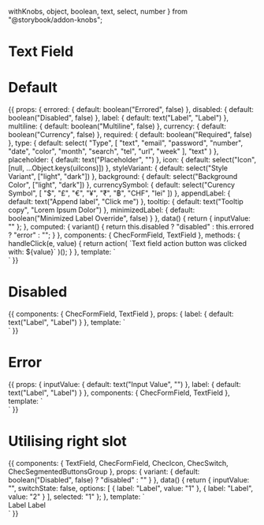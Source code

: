   withKnobs,
  object,
  boolean,
  text,
  select,
  number
} from "@storybook/addon-knobs";

<Meta title="Form fields/Text field" component={TextField} />

# Text Field

<Props of={TextField} />

# Default

<Preview>
  <Story name="Defaults">
    {{
      props: {
        errored: {
          default: boolean("Errored", false)
        },
        disabled: {
          default: boolean("Disabled", false)
        },
        label: {
          default: text("Label", "Label")
        },
        multiline: {
          default: boolean("Multiline", false)
        },
        currency: {
          default: boolean("Currency", false)
        },
        required: {
          default: boolean("Required", false)
        },
        type: {
          default: select(
            "Type",
            [
              "text",
              "email",
              "password",
              "number",
              "date",
              "color",
              "month",
              "search",
              "tel",
              "url",
              "week"
            ],
            "text"
          )
        },
        placeholder: {
          default: text("Placeholder", "")
        },
        icon: {
          default: select("Icon", [null, ...Object.keys(uiIcons)])
        },
        styleVariant: {
          default: select("Style Variant", ["light", "dark"])
        },
        background: {
          default: select("Background Color", ["light", "dark"])
        },
        currencySymbol: {
          default: select("Curency Symbol", [
            "$",
            "£",
            "€",
            "¥",
            "₹",
            "฿",
            "CHF",
            "lei"
          ])
        },
        appendLabel: {
          default: text("Append label", "Click me")
        },
        tooltip: {
          default: text("Tooltip copy", "Lorem Ipsum Dolor")
        },
        minimizedLabel: {
          default: boolean("Minimized Label Override", false)
        }
      },
      data() {
        return { inputValue: "" };
      },
      computed: {
        variant() {
          return this.disabled ? "disabled" : this.errored ? "error" : "";
        }
      },
      components: {
        ChecFormField,
        TextField
      },
      methods: {
        handleClick(e, value) {
          return action(
            `Text field action button was clicked with: ${value}`
          )();
        }
      },
      template: `
        <div class="py-16 flex justify-center" :class="{'bg-gray-700': background === 'dark'}">
          <ChecFormField
            :appendLabel="appendLabel"
            :tooltip="tooltip"
            :icon="icon"
            @action-click="handleClick"
            class="w-full max-w-sm"
          >
            <TextField
              name="input-name"
              :label="label"
              :multiline="multiline"
              placeholder="Example Placeholder"
              v-model="inputValue"
              :variant="variant"
              :style-variant="styleVariant"
              :type="type"
              :placeholder="placeholder"
              :required="required"
              :minimized-label="minimizedLabel"
              :currency="currency"
              :currencySymbol="currencySymbol"
              />
          </ChecFormField>
        </div>`
    }}
  </Story>
</Preview>

# Disabled

<Preview>
  <Story name="Disabled">
    {{
      components: {
        ChecFormField,
        TextField
      },
      props: {
        label: {
          default: text("Label", "Label")
        }
      },
      template: `
        <div class="py-16 flex justify-center">
          <ChecFormField
            class="w-full max-w-sm"
          >
            <TextField
              name="input-name"
              :label="label"
              placeholder="Text Field Placeholder"
              variant="disabled"
            />
          </ChecFormField>
        </div>`
    }}
  </Story>
</Preview>

# Error

<Preview>
  <Story name="Error">
    {{
      props: {
        inputValue: {
          default: text("Input Value", "")
        },
        label: {
          default: text("Label", "Label")
        }
      },
      components: {
        ChecFormField,
        TextField
      },
      template: `
        <div class="py-16 flex justify-center">
          <ChecFormField
            class="w-full max-w-sm"
          >
            <TextField
              name="input-name"
              :label="label"
              class="w-full max-w-sm"
              placeholder="Text Field Placeholder"
              variant="error"
              v-model="inputValue"
            />
          </ChecFormField>
        </div>`
    }}
  </Story>
</Preview>

# Utilising right slot

<Preview>
  <Story name="Right slot">
    {{
      components: {
        TextField,
        ChecFormField,
        ChecIcon,
        ChecSwitch,
        ChecSegmentedButtonsGroup
      },
      props: {
        variant: {
          default: boolean("Disabled", false) ? "disabled" : ""
        }
      },
      data() {
        return {
          inputValue: "",
          switchState: false,
          options: [
            { label: "Label", value: "1" },
            { label: "Label", value: "2" }
          ],
          selected: "1"
        };
      },
      template: `
        <div class="py-16 flex justify-center flex flex-col justify-center">
          <TextField
            label="With label"
            class="self-center w-full max-w-sm mb-4"
            v-model="inputValue"
            type="text"
            :variant="variant"
          >
            Label
          </TextField>
          <TextField
            label="With icon"
            class="self-center w-full max-w-sm mb-4"
            v-model="inputValue"
            type="text"
            :variant="variant"
          >
            <ChecIcon icon="calendar" class="w-4 h-4 text-gray-500" />
          </TextField>
          <TextField
            label="With switch"
            class="self-center w-full max-w-sm mb-4"
            v-model="inputValue"
            type="text"
            :variant="variant"
          >
            <ChecSwitch v-model="switchState">Label</ChecSwitch>
          </TextField>
          <TextField
            label="With segmented buttons"
            class="self-center w-full max-w-sm mb-4"
            v-model="inputValue"
            type="text"
            :variant="variant"
          >
            <ChecSegmentedButtonsGroup
              :options="options"
              v-model="selected"
            />
          </TextField>
        </div>`
    }}
  </Story>
</Preview>

